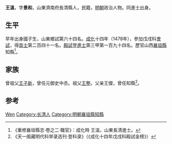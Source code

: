 {{Otheruses|other=名为王温的其他人物|王温}}

'''王溫'''，字'''景和'''，山東濟南府長清縣人，民籍，[[明朝|明朝]]政治人物。同進士出身。

== 生平 ==
早年出身國子生，山東鄉試第六十四名。[[成化|成化]]十四年（1478年），參加戊戌科[[會試|會試]]，得[[貢士|貢士]]第二百四十一名。[[殿試|殿試]]登[[進士|進士]]第三甲第一百九十四名。歷官山西[[襄垣縣|襄垣縣]]知縣<ref>《重修襄垣縣志·卷之二·職官》：成化時 王溫，山東長清進士。</ref>。

== 家族 ==
曾祖父[[王子新|王子新]]，曾任元御史中丞。祖父[[王整|王整]]。父亲王傑，曾任知縣<ref>《天一阁藏明代科举录选刊·登科录》（《成化十四年戊戌科殿試金榜》）</ref>。

== 参考 ==
{{reflist}}

{{成化十四年戊戌科殿試金榜}}

{{Authority control}}
{{DEFAULTSORT:Wang王}}
[[Category:王姓|Wen]]
[[Category:长清人|Category:长清人]]
[[Category:明朝襄垣縣知縣|Category:明朝襄垣縣知縣]]

{{明朝人物小作品}}